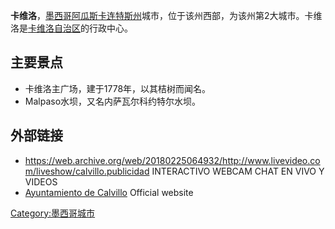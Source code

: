 {{Infobox settlement
<!--See the Table at Infobox Settlement for all fields and descriptions of usage-->
<!-- Basic info  ---------------->
|name          = 卡维洛
|settlement_type        =[[墨西哥城市列表|市]]
|other_name             =
|native_name            =  <!-- for cities whose native name is not in English -->
|nickname               = 
|motto                  =
<!-- images and maps  ----------->
|image_skyline          = 
|imagesize              = 
|image_caption          = 
|image_flag             = 
|flag_size              =
|image_seal             = 
|seal_size              =
|image_shield           = 
|shield_size            =
|image_blank_emblem     =
|blank_emblem_type      =
|blank_emblem_size      =
|image_map              = Calvillo en Aguascalientes.jpg
|mapsize                = 
|map_caption            = 卡维洛所在的自治区在阿瓜斯卡连特斯州的位置
|image_map1             = 
|mapsize1               = 
|map_caption1           = 
|image_dot_map          =
|dot_mapsize            =
|dot_map_caption        =
|dot_x =  |dot_y =
|pushpin_map            = Mexico <!-- the name of a location map as per http://en.wikipedia.org/wiki/Template:Location_map -->
|pushpin_label_position =bottom
|pushpin_mapsize        =280
|pushpin_map_caption    =在墨西哥的位置
<!-- Location ------------------>
|coordinates_display    = inline,title
|coordinates_region     = MX
|subdivision_type       = 国家
|subdivision_name       = {{flag|Mexico}}
|subdivision_type1      = [[墨西哥行政区划|州]]
|subdivision_name1      = [[阿瓜斯卡连特斯州|阿瓜斯卡连特斯州]]
|subdivision_type2      = 自治区
|subdivision_name2      = [[卡维洛Calvillo自治区|卡维洛Calvillo自治区]]
|subdivision_type3      = 
|subdivision_name3      = 
|subdivision_type4      = 
|subdivision_name4      =
<!-- Politics ----------------->
|government_footnotes   =
|government_type        =
|leader_title           =
|leader_name            =
|leader_title1          =  <!-- for places with, say, both a mayor and a city manager -->
|leader_name1           =
|leader_title2          =
|leader_name2           =
|leader_title3          =
|leader_name3           =
|leader_title4          =
|leader_name4           =
|established_title      =  <!-- Settled -->
|established_date       = 
|established_title2     =  <!-- Incorporated (town) -->
|established_date2      = 
|established_title3     =  <!-- Incorporated (city) -->
|established_date3      =
<!-- Area    --------------------->
|area_magnitude         = 
|unit_pref                =Imperial <!--Enter: Imperial, if Imperial (metric) is desired-->
|area_footnotes           =
|area_total_km2           = 931.26 <!-- ALL fields dealing with a measurements are subject to automatic unit conversion-->
|area_land_km2            = <!--See table @ Template:Infobox Settlement for details on automatic unit conversion-->
|area_water_km2           =
|area_total_sq_mi         =
|area_land_sq_mi          =
|area_water_sq_mi         =
|area_water_percent       =
|area_urban_km2           =
|area_urban_sq_mi         =
|area_metro_km2           =
|area_metro_sq_mi         =
|area_blank1_title        =
|area_blank1_km2          =
|area_blank1_sq_mi        =
<!-- Population   ----------------------->
|population_as_of               =2000
|population_footnotes           =
|population_note                =
|population_total               =50,183
|population_density_km2         =
|population_density_sq_mi       =
|population_metro               =
|population_density_metro_km2   =
|population_density_metro_sq_mi =
|population_urban               =
|population_density_urban_km2   =
|population_density_urban_sq_mi =
|population_blank1_title        =Ethnicities
|population_blank1              =
|population_blank2_title        =Religions
|population_blank2              =
|population_density_blank1_km2 =   
|population_density_blank1_sq_mi =
<!-- General information  --------------->
|timezone               =
|utc_offset             = 
|timezone_DST           = 
|utc_offset_DST         = 
|latd=21 |latm=51|lats= |latNS=N
|longd=102|longm=43|longs=|longEW=W
|elevation_footnotes    =  <!--for references: use <ref> </ref> tags-->
|elevation_m            = 
|elevation_ft           =
<!-- Area/postal codes & others -------->
|postal_code_type       =  <!-- enter ZIP code, Postcode, Post code, Postal code... -->
|postal_code            =
|area_code              =
|blank_name             =
|blank_info             =
|blank1_name            =
|blank1_info            =
|website                = 
|footnotes              = 
}} '''卡维洛'''，[[墨西哥|墨西哥]][[阿瓜斯卡连特斯州|阿瓜斯卡连特斯州]]城市，位于该州西部，为该州第2大城市。卡维洛是[[卡维洛自治区|卡维洛自治区]]的行政中心。

== 主要景点 ==
*卡维洛主广场，建于1778年，以其桔树而闻名。
*Malpaso水坝，又名内萨瓦尔科约特尔水坝。

==外部链接==
* https://web.archive.org/web/20180225064932/http://www.livevideo.com/liveshow/calvillo.publicidad  INTERACTIVO WEBCAM CHAT EN VIVO Y VIDEOS
*[https://web.archive.org/web/20070409021130/http://www.ayuntamientocalvillo.gob.mx/ Ayuntamiento de Calvillo] Official website

[[Category:墨西哥城市|Category:墨西哥城市]]
